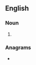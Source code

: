==English==

===Noun===
{{head|en|noun form}}

# {{plural of|cyclobutane|lang=en}}

===Anagrams===
* {{anagrams|en|a=abccelnostuy|bouncy castle}}